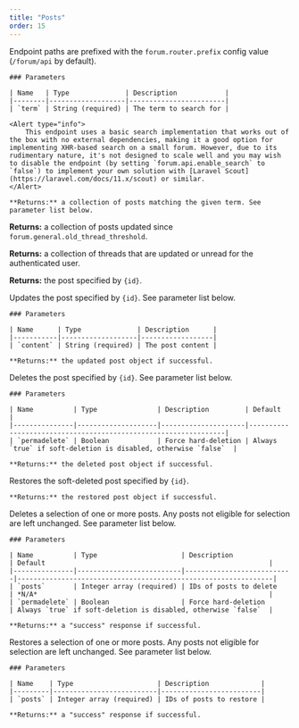 ```yaml
---
title: "Posts"
order: 15
---
```


Endpoint paths are prefixed with the `forum.router.prefix` config value (`/forum/api` by default).

<ApiEndpoint
    name="Search"
    method="POST"
    path="/post/search">

    ### Parameters

    | Name   | Type              | Description            |
    |--------|-------------------|------------------------|
    | `term` | String (required) | The term to search for |

    <Alert type="info">
        This endpoint uses a basic search implementation that works out of the box with no external dependencies, making it a good option for implementing XHR-based search on a small forum. However, due to its rudimentary nature, it's not designed to scale well and you may wish to disable the endpoint (by setting `forum.api.enable_search` to `false`) to implement your own solution with [Laravel Scout](https://laravel.com/docs/11.x/scout) or similar.
    </Alert>

    **Returns:** a collection of posts matching the given term. See parameter list below.
</ApiEndpoint>

<ApiEndpoint
    name="Fetch recent"
    method="GET"
    path="/post/recent">
    **Returns:** a collection of posts updated since `forum.general.old_thread_threshold`.
</ApiEndpoint>

<ApiEndpoint
    name="Fetch unread"
    method="GET"
    path="/post/unread">
    **Returns:** a collection of threads that are updated or unread for the authenticated user.
</ApiEndpoint>

<ApiEndpoint
    name="Fetch"
    method="GET"
    path="/post/{id:int}">
    **Returns:** the post specified by `{id}`.
</ApiEndpoint>

<ApiEndpoint
    name="Update"
    method="PATCH"
    path="/post/{id:int}">
    Updates the post specified by `{id}`. See parameter list below.

    ### Parameters

    | Name      | Type              | Description      |
    |-----------|-------------------|------------------|
    | `content` | String (required) | The post content |

    **Returns:** the updated post object if successful.
</ApiEndpoint>

<ApiEndpoint
    name="Delete"
    method="DELETE"
    path="/post/{id:int}">
    Deletes the post specified by `{id}`. See parameter list below.

    ### Parameters

    | Name          | Type               | Description         | Default                                                        |
    |---------------|--------------------|---------------------|----------------------------------------------------------------|
    | `permadelete` | Boolean            | Force hard-deletion | Always `true` if soft-deletion is disabled, otherwise `false`  |

    **Returns:** the deleted post object if successful.
</ApiEndpoint>

<ApiEndpoint
    name="Restore"
    method="POST"
    path="/post/{id:int}/restore">
    Restores the soft-deleted post specified by `{id}`.

    **Returns:** the restored post object if successful.
</ApiEndpoint>

<ApiEndpoint
    name="Bulk delete"
    method="DELETE"
    path="/bulk/post">
    Deletes a selection of one or more posts. Any posts not eligible for selection are left unchanged. See parameter list below.

    ### Parameters

    | Name          | Type                     | Description               | Default                                                        |
    |---------------|--------------------------|---------------------------|----------------------------------------------------------------|
    | `posts`       | Integer array (required) | IDs of posts to delete    | *N/A*                                                          |
    | `permadelete` | Boolean                  | Force hard-deletion       | Always `true` if soft-deletion is disabled, otherwise `false`  |

    **Returns:** a "success" response if successful.
</ApiEndpoint>

<ApiEndpoint
    name="Bulk restore"
    method="Post"
    path="/bulk/post/restore">
    Restores a selection of one or more posts. Any posts not eligible for selection are left unchanged. See parameter list below.

    ### Parameters

    | Name    | Type                     | Description             |
    |---------|--------------------------|-------------------------|
    | `posts` | Integer array (required) | IDs of posts to restore |

    **Returns:** a "success" response if successful.
</ApiEndpoint>